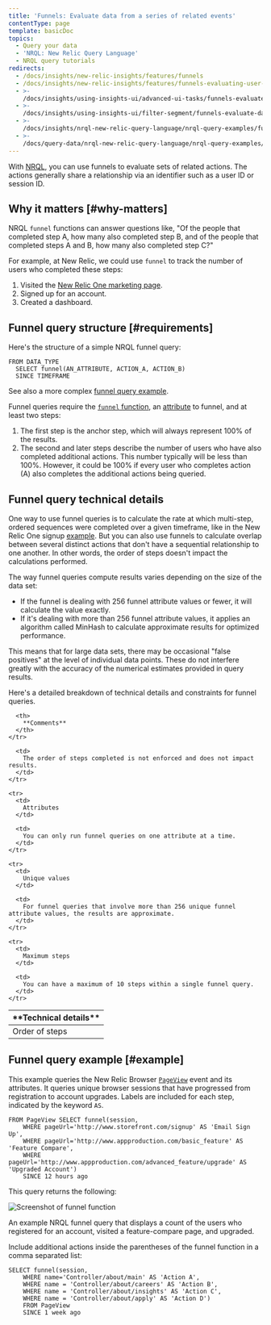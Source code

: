 ```yaml
---
title: 'Funnels: Evaluate data from a series of related events'
contentType: page
template: basicDoc
topics:
  - Query your data
  - 'NRQL: New Relic Query Language'
  - NRQL query tutorials
redirects:
  - /docs/insights/new-relic-insights/features/funnels
  - /docs/insights/new-relic-insights/features/funnels-evaluating-user-flows
  - >-
    /docs/insights/using-insights-ui/advanced-ui-tasks/funnels-evaluate-data-series-events
  - >-
    /docs/insights/using-insights-ui/filter-segment/funnels-evaluate-data-series-events
  - >-
    /docs/insights/nrql-new-relic-query-language/nrql-query-examples/funnels-evaluate-data-series-events
  - >-
    /docs/query-data/nrql-new-relic-query-language/nrql-query-examples/funnels-evaluate-data-series-events
---
```


With [NRQL](/docs/query-data/nrql-new-relic-query-language/getting-started/introduction-nrql), you can use funnels to evaluate sets of related actions. The actions generally share a relationship via an identifier such as a user ID or session ID.

## Why it matters [#why-matters]

NRQL `funnel` functions can answer questions like, "Of the people that completed step A, how many also completed step B, and of the people that completed steps A and B, how many also completed step C?"

For example, at New Relic, we could use `funnel` to track the number of users who completed these steps:

1. Visited the [New Relic One marketing page](https://newrelic.com/platform).
2. Signed up for an account.
3. Created a dashboard.

## Funnel query structure [#requirements]

Here's the structure of a simple NRQL funnel query:

```
FROM DATA_TYPE 
  SELECT funnel(AN_ATTRIBUTE, ACTION_A, ACTION_B) 
  SINCE TIMEFRAME
```

See also a more complex [funnel query example](#example).

Funnel queries require the [`funnel` function](/docs/query-data/nrql-new-relic-query-language/getting-started/nrql-syntax-components-functions#func-funnel), an [attribute](https://docs.newrelic.com/docs/using-new-relic/welcome-new-relic/get-started/glossary#attribute) to funnel, and at least two steps:

1. The first step is the anchor step, which will always represent 100% of the results.
2. The second and later steps describe the number of users who have also completed additional actions. This number typically will be less than 100%. However, it could be 100% if every user who completes action (A) also completes the additional actions being queried.

## Funnel query technical details

One way to use funnel queries is to calculate the rate at which multi-step, ordered sequences were completed over a given timeframe, like in the New Relic One signup [example](#why-matters). But you can also use funnels to calculate overlap between several distinct actions that don't have a sequential relationship to one another. In other words, the order of steps doesn't impact the calculations performed.

The way funnel queries compute results varies depending on the size of the data set:

* If the funnel is dealing with 256 funnel attribute values or fewer, it will calculate the value exactly.
* If it's dealing with more than 256 funnel attribute values, it applies an algorithm called MinHash to calculate approximate results for optimized performance.

This means that for large data sets, there may be occasional "false positives" at the level of individual data points. These do not interfere greatly with the accuracy of the numerical estimates provided in query results.

Here's a detailed breakdown of technical details and constraints for funnel queries.

<Table>
  <thead>
    <tr>
      <th style={{ width: "200px" }}>
        **Technical details**
      </th>

      <th>
        **Comments**
      </th>
    </tr>
  </thead>

  <tbody>
    <tr>
      <td>
        Order of steps
      </td>

      <td>
        The order of steps completed is not enforced and does not impact results.
      </td>
    </tr>

    <tr>
      <td>
        Attributes
      </td>

      <td>
        You can only run funnel queries on one attribute at a time.
      </td>
    </tr>

    <tr>
      <td>
        Unique values
      </td>

      <td>
        For funnel queries that involve more than 256 unique funnel attribute values, the results are approximate.
      </td>
    </tr>

    <tr>
      <td>
        Maximum steps
      </td>

      <td>
        You can have a maximum of 10 steps within a single funnel query.
      </td>
    </tr>
  </tbody>
</Table>

## Funnel query example [#example]

This example queries the New Relic Browser [`PageView`](/attribute-dictionary?attribute_name=&events_tids%5B%5D=8302) event and its attributes. It queries unique browser sessions that have progressed from registration to account upgrades. Labels are included for each step, indicated by the keyword `AS`.

```
FROM PageView SELECT funnel(session, 
    WHERE pageUrl='http://www.storefront.com/signup' AS 'Email Sign Up', 
    WHERE pageUrl='http://www.appproduction.com/basic_feature' AS 'Feature Compare', 
    WHERE pageUrl='http://www.appproduction.com/advanced_feature/upgrade' AS 'Upgraded Account') 
    SINCE 12 hours ago
```

This query returns the following:

![Screenshot of funnel function](./images/crop-insights-funnels.png "crop-insights-funnels.png")

An example NRQL funnel query that displays a count of the users who registered for an account, visited a feature-compare page, and upgraded.

Include additional actions inside the parentheses of the funnel function in a comma separated list:

```
SELECT funnel(session, 
    WHERE name='Controller/about/main' AS 'Action A', 
    WHERE name = 'Controller/about/careers' AS 'Action B', 
    WHERE name = 'Controller/about/insights' AS 'Action C', 
    WHERE name = 'Controller/about/apply' AS 'Action D') 
    FROM PageView 
    SINCE 1 week ago
```
